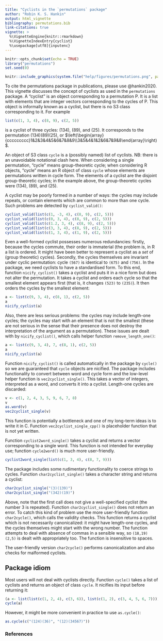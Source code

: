 ```yaml
---
title: "Cyclists in the `permutations` package"
author: "Robin K. S. Hankin"
output: html_vignette
bibliography: permutations.bib
link-citations: true
vignette: >
  %\VignetteEngine{knitr::rmarkdown}
  %\VignetteIndexEntry{cyclist}
  %\usepackage[utf8]{inputenc}
---
```


```r
knitr::opts_chunk$set(echo = TRUE)
library("permutations")
set.seed(0)
```

```r
knitr::include_graphics(system.file("help/figures/permutations.png", package = "permutations"))
```

To cite the permutations package in publications, please use
@hankin2020.  This vignette discusses the concept of cyclists as used
in the `permutations` package.  A "cyclist" is an object corresponding
to a permutation P.  It is a list with elements that are integer
vectors corresponding to the cycles of P.  This object is informally
known as a cyclist, but there is no S3 class corresponding to it.  For
example

```r
list(c(1, 3, 4), c(8, 9), c(2, 5))
```

is a cyclist of three cycles: $(134)$, $(89)$, and $(25)$.  It
corresponds to the permutation $(134)(89)(25)$, or
$\left(\begin{array}{ccccccccc}1&2&3&4&5&6&7&8&9\\3&5&4&1&2&6&7&9&8\end{array}\right)$.


An object of S3 class `cycle` is a (possibly named) list of cyclists.
NB: there is an unavoidable notational clash here.  When considering a
single permutation, "cycle" means group-theoretic cycle; when
considering R objects, "cycle" means an R object of class `cycle`
whose elements are permutations written in cycle form.  The elements
of a cyclist are the disjoint group-theoretic cycles; in the example
above, the group-theoretic cycles were $(134)$, $(89)$, and $(25)$.

A cyclist may be
poorly formed in a number of ways: the cycles may include repeats, or
contain elements which are common to more than one cycle.  Such
problems are detected by `cyclist_valid()`:

```r
cyclist_valid(list(c(1, -3, 4), c(8, 9), c(2, 5)))
cyclist_valid(list(c(0, 3, 4), c(8, 9), c(2, 5)))
cyclist_valid(list(c(1.2, 3, 4), c(8, 9), c(2, 5)))
cyclist_valid(list(c(3, 3, 4), c(8, 9), c(2, 5)))
cyclist_valid(list(c(1, 3, 4), c(1, 9), c(2, 5)))
```

Even a well-formed cyclist possesses numerous redundancies: firstly,
because the cycles commute, their order is immaterial (the problem is,
in R a list is ordered.  It might have been better to represent a
cyclist as a _set_ of (group theoretic) cycles).  Secondly, the cycles
themselves are invariant under cyclic permutation: cycle `(567)` is
identical to `(675)` and `(756)`.  In the package, we need cyclists to
have a standardised form.  To this end, function `nicify_cyclist()`
takes a cyclist and puts it in a nice form but does not alter the
permutation.  It takes a cyclist and orders each cycle so that the
smallest element appears first (that is, it changes `(523)` to
`(235)`).  It then orders the cycles by the smallest element:

```r
a <- list(c(9, 3, 4), c(8, 1), c(2, 5))
a
nicify_cyclist(a)
```

Also, there are less serious problems: the cycles may include
length-one cycles; the cycles may start with an element that is not
the smallest (these are not serious in the sense that their presence
does not destroy the interpretation of the argument as a permutation).
These issues are dealt with by `nicify_cyclist()`, which calls helper
function `remove_length_one()`:

```r
a <- list(c(9, 3, 4), 7, c(8, 1), c(2, 5))
a
nicify_cyclist(a)
```

Function `nicify_cyclist()` is called automatically in the package by
`cycle()` so we are guaranteed that `cycle` objects are nicified.  The
package includes functionality to convert between word and cycle form
and the low-level helper function is `vec2cyclist_single()`.  This
takes a vector of integers, interpreted as a word, and converts it
into a cyclist.  Length-one cycles are discarded:

```r
v <- c(1, 2, 4, 3, 5, 9, 6, 7, 8)
v
as.word(v)
vec2cyclist_single(v)
```

This function is potentially a bottleneck and one of my long-term
ideas is to write it in C.  Function `vec2cyclist_single_cpp()` is
placeholder function that is not yet written.

Function `cyclist2word_single()` takes a cyclist and returns a vector
corresponding to a single word.  This function is not intended for
everyday use; function `cycle2word()` is much more user-friendly.

```r
cyclist2word_single(list(c(1, 3, 4), c(8, 7, 9)))
```

The package includes some rudimentary functionality to coerce strings
to cycles.  Function `char2cyclist_single()` takes a character string
and returns a cyclist:

```r
char2cyclist_single("(3)(139)")
char2cyclist_single("(342)(19)")
```


Above, note that the first call does not give a well-specified cyclist
(the number 3 is repeated).  Function `char2cyclist_single()` does
not return an error.  To catch this kind of problem use the more
user-friendly function `char2cycle()`, which calls the validity
checks.  This function returns a cyclist which is not necessarily
canonicalized: it might have length-one cycles, and the cycles
themselves might start with the wrong number.  The function attempts
to deal with absence of commas in a sensible way, so `(18,19)(2,5)` is
dealt with appropriately too.  The function is insensitive to spaces.

The user-friendly version `char2cycle()` performs canonicalization and
also checks for malformed cyclists.


## Package idiom

Most users will not deal with cyclists directly.  Function `cycle()`
takes a list of cyclists and returns an object of class `cycle`.  It
nicifies its input before returning it:

```r
(a <- list(list(c(1, 2, 4), c(3, 6)), list(c(1, 2), c(3, 4, 5, 6, 7))))
cycle(a)
```

However, it might be more convenient in practice to use `as.cycle()`:


```r
as.cycle(c("(124)(36)", "(12)(34567)"))
```

### References {-}
